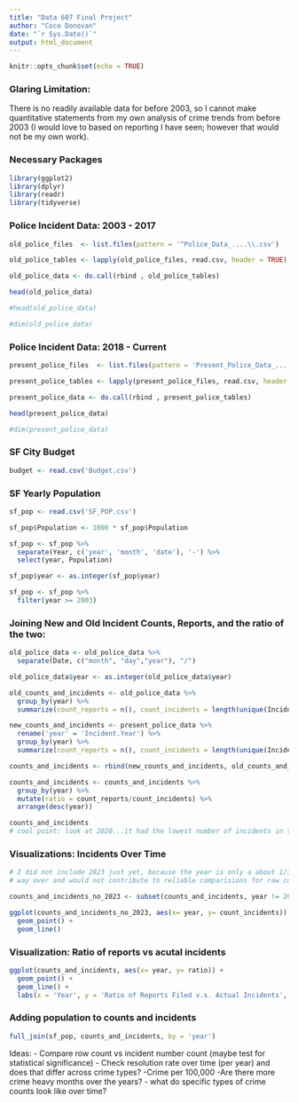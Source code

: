 ```yaml
---
title: "Data 607 Final Project"
author: "Coco Donovan"
date: "`r Sys.Date()`"
output: html_document
---
```


```r
knitr::opts_chunk$set(echo = TRUE)
```

### Glaring Limitation: 

There is no readily available data for before 2003, so I cannot make quantitative 
statements from my own analysis of crime trends from before 2003 (I would love to
based on reporting I have seen; however that would not be my own work).

### Necessary Packages

```r
library(ggplot2)
library(dplyr)
library(readr)
library(tidyverse)
```

### Police Incident Data: 2003 - 2017

```r
old_police_files  <- list.files(pattern = '^Police_Data_....\\.csv')

old_police_tables <- lapply(old_police_files, read.csv, header = TRUE)

old_police_data <- do.call(rbind , old_police_tables)

head(old_police_data)

#head(old_police_data)

#dim(old_police_data)
```

### Police Incident Data: 2018 - Current

```r
present_police_files  <- list.files(pattern = 'Present_Police_Data_....\\.csv')

present_police_tables <- lapply(present_police_files, read.csv, header = TRUE)

present_police_data <- do.call(rbind , present_police_tables)

head(present_police_data)

#dim(present_police_data)
```

### SF City Budget

```r
budget <- read.csv('Budget.csv')
```

### SF Yearly Population

```r
sf_pop <- read.csv('SF_POP.csv')

sf_pop$Population <- 1000 * sf_pop$Population

sf_pop <- sf_pop %>%
  separate(Year, c('year', 'month', 'date'), '-') %>%
  select(year, Population)

sf_pop$year <- as.integer(sf_pop$year)

sf_pop <- sf_pop %>%
  filter(year >= 2003)
```

### Joining New and Old Incident Counts, Reports, and the ratio of the two:

```r
old_police_data <- old_police_data %>%
  separate(Date, c("month", "day","year"), "/")

old_police_data$year <- as.integer(old_police_data$year)

old_counts_and_incidents <- old_police_data %>%
  group_by(year) %>%
  summarize(count_reports = n(), count_incidents = length(unique(IncidntNum)))

new_counts_and_incidents <- present_police_data %>%
  rename('year' = 'Incident.Year') %>%
  group_by(year) %>%
  summarize(count_reports = n(), count_incidents = length(unique(Incident.Number)))

counts_and_incidents <- rbind(new_counts_and_incidents, old_counts_and_incidents)

counts_and_incidents <- counts_and_incidents %>%
  group_by(year) %>%
  mutate(ratio = count_reports/count_incidents) %>%
  arrange(desc(year))

counts_and_incidents
# cool point: look at 2020...it had the lowest number of incidents in this entire time frame (cannot wait to compare this to population!!! i.e. the per 100,000)
```

### Visualizations: Incidents Over Time

```r
# I did not include 2023 just yet, because the year is only a about 1/3 of the 
# way over and would not contribute to reliable comparisions for raw counts

counts_and_incidents_no_2023 <- subset(counts_and_incidents, year != 2023)

ggplot(counts_and_incidents_no_2023, aes(x= year, y= count_incidents)) +
  geom_point() +
  geom_line()
```

### Visualization: Ratio of reports vs acutal incidents

```r
ggplot(counts_and_incidents, aes(x= year, y= ratio)) +
  geom_point() +
  geom_line() +
  labs(x = 'Year', y = 'Ratio of Reports Filed v.s. Actual Incidents', title = 'The Ratio of Reported Crimes to Actual Incidents Since 2003')
```

### Adding population to counts and incidents

```r
full_join(sf_pop, counts_and_incidents, by = 'year')
```

Ideas: 
- Compare row count vs incident number count (maybe test for statistical 
significance)
- Check resolution rate over time (per year) and does that differ across crime types?
-Crime per 100,000
-Are there more crime heavy months over the years?
- what do specific types of crime counts look like over time?